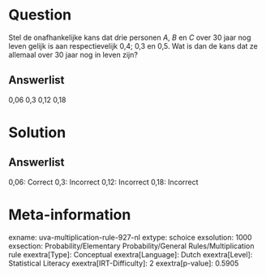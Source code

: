 Question
========

Stel de onafhankelijke kans dat drie personen *A*, *B* en *C* over 30
jaar nog leven gelijk is aan respectievelijk 0,4; 0,3 en 0,5. Wat is dan
de kans dat ze allemaal over 30 jaar nog in leven zijn?

Answerlist
----------

0,06
0,3
0,12
0,18

Solution
========

Answerlist
----------

0,06: Correct
0,3: Incorrect
0,12: Incorrect
0,18: Incorrect

Meta-information
================
exname: uva-multiplication-rule-927-nl
extype: schoice
exsolution: 1000
exsection: Probability/Elementary Probability/General Rules/Multiplication rule
exextra[Type]: Conceptual
exextra[Language]: Dutch
exextra[Level]: Statistical Literacy
exextra[IRT-Difficulty]: 2
exextra[p-value]: 0.5905
